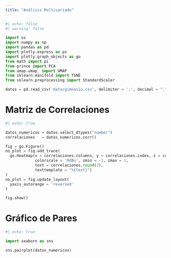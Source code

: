 ```yaml
---
title: "Análisis Multivariado"
---
```


```python
#| echo: false
#| warning: false

import os
import numpy as np
import pandas as pd
import plotly.express as px
import plotly.graph_objects as go
from math import pi
from prince import PCA
from umap.umap_ import UMAP
from sklearn.manifold import TSNE
from sklearn.preprocessing import StandardScaler

datos = pd.read_csv('data/gimnasio.csv', delimiter = ';', decimal = ".")
```

# Matriz de Correlaciones

```python
#| echo: true

datos_numericos = datos.select_dtypes("number")
correlaciones   = datos_numericos.corr()

fig = go.Figure()
no_plot = fig.add_trace(
  go.Heatmap(x = correlaciones.columns, y = correlaciones.index, z = correlaciones,
             colorscale = 'RdBu', zmin = -1, zmax = 1,
             text = correlaciones.round(2),
             texttemplate = "%{text}")
)
no_plot = fig.update_layout(
  yaxis_autorange = 'reversed'
)

fig.show()
```

# Gráfico de Pares

```python
#| echo: true

import seaborn as sns

sns.pairplot(datos_numericos)
```
